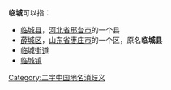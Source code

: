 '''临城'''可以指：
* [[临城县|临城县]]，[[河北省|河北省]][[邢台市|邢台市]]的一个县
* [[薛城区|薛城区]]，[[山东省|山东省]][[枣庄市|枣庄市]]的一个区，原名'''临城县'''
* [[临城街道|临城街道]]
* [[临城镇|临城镇]]
{{Geodis}}
[[Category:二字中国地名消歧义|Category:二字中国地名消歧义]]